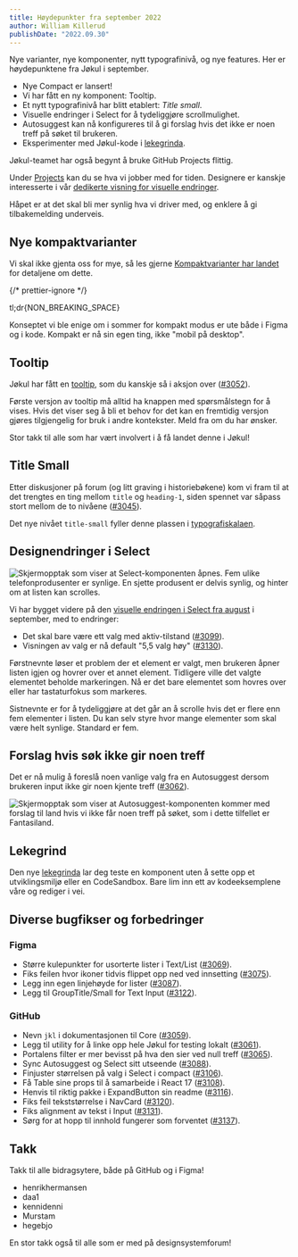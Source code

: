 ```yaml
---
title: Høydepunkter fra september 2022
author: William Killerud
publishDate: "2022.09.30"
---
```



<Ingress>
    Nye varianter, nye komponenter, nytt typografinivå, og nye features. Her er høydepunktene fra Jøkul i september.
</Ingress>

-   Nye Compact er lansert!
-   Vi har fått en ny komponent: Tooltip.
-   Et nytt typografinivå har blitt etablert: _Title small_.
-   Visuelle endringer i Select for å tydeliggjøre scrollmulighet.
-   Autosuggest kan nå konfigureres til å gi forslag hvis det ikke er noen treff på søket til brukeren.
-   Eksperimenter med Jøkul-kode i [lekegrinda](/kom-i-gang/lekegrind).

Jøkul-teamet har også begynt å bruke GitHub Projects flittig.

Under [Projects](https://github.com/orgs/fremtind/projects/22/views/3) kan du se hva vi jobber med for tiden. Designere er kanskje interesserte i vår [dedikerte visning for visuelle endringer](https://github.com/orgs/fremtind/projects/22/views/1).

Håpet er at det skal bli mer synlig hva vi driver med, og enklere å gi tilbakemelding underveis.

## Nye kompaktvarianter

Vi skal ikke gjenta oss for mye, så les gjerne [Kompaktvarianter har landet](/blog/compact-reboot/) for detaljene om dette.

<div className="jkl-portal-paragraph">
    {/* prettier-ignore */}
    <p className="jkl-bold">tl;dr{NON_BREAKING_SPACE}<Tooltip content="Too long; didn't read" /></p>
</div>

Konseptet vi ble enige om i sommer for kompakt modus er ute både i Figma og i kode. Kompakt er nå sin egen ting, ikke "mobil på desktop".

## Tooltip

Jøkul har fått en [tooltip](/komponenter/tooltip), som du kanskje så i aksjon over ([#3052](https://github.com/fremtind/jokul/issues/3052)).

Første versjon av tooltip må alltid ha knappen med spørsmålstegn for å vises. Hvis det viser seg å bli et behov for
det kan en fremtidig versjon gjøres tilgjengelig for bruk i andre kontekster. Meld fra om du har ønsker.

Stor takk til alle som har vært involvert i å få landet denne i Jøkul!

## Title Small

Etter diskusjoner på forum (og litt graving i historiebøkene) kom vi fram til at det trengtes en ting mellom `title` og `heading-1`, siden spennet var såpass stort mellom de to nivåene ([#3045](https://github.com/fremtind/jokul/issues/3045)).

Det nye nivået `title-small` fyller denne plassen i [typografiskalaen](/profil/typografi).

## Designendringer i Select

![Skjermopptak som viser at Select-komponenten åpnes. Fem ulike telefonprodusenter er synlige. En sjette produsent er delvis synlig, og hinter om at listen kan scrolles.](/assets/blog/updates/september-2022/select-scroll-hint.gif)

Vi har bygget videre på den [visuelle endringen i Select fra august](/blog/updates/august-2022/#oppdatert-select-design) i september, med to endringer:

-   Det skal bare være ett valg med aktiv-tilstand ([#3099](https://github.com/fremtind/jokul/issues/3099)).
-   Visningen av valg er nå default "5,5 valg høy" ([#3130](https://github.com/fremtind/jokul/issues/3130)).

Førstnevnte løser et problem der et element er valgt, men brukeren åpner listen igjen og hovrer over et annet element. Tidligere ville det valgte elementet beholde markeringen. Nå er det bare elementet som hovres over eller har tastaturfokus som markeres.

Sistnevnte er for å tydeliggjøre at det går an å scrolle hvis det er flere enn fem elementer i listen. Du kan selv styre hvor mange elementer som skal være helt synlige. Standard er fem.

## Forslag hvis søk ikke gir noen treff

Det er nå mulig å foreslå noen vanlige valg fra en Autosuggest dersom brukeren input ikke gir noen kjente treff ([#3062](https://github.com/fremtind/jokul/issues/3062)).

![Skjermopptak som viser at Autosuggest-komponenten kommer med forslag til land hvis vi ikke får noen treff på søket, som i dette tilfellet er Fantasiland.](/assets/blog/updates/september-2022/autosuggest-ingen-treff-valg.gif)

## Lekegrind

Den nye [lekegrinda](/kom-i-gang/lekegrind) lar deg teste en komponent uten å sette opp et utviklingsmiljø eller en CodeSandbox. Bare lim inn ett av kodeeksemplene våre og rediger i vei.

## Diverse bugfikser og forbedringer

### Figma

-   Større kulepunkter for usorterte lister i Text/List ([#3069](https://github.com/fremtind/jokul/issues/3069)).
-   Fiks feilen hvor ikoner tidvis flippet opp ned ved innsetting ([#3075](https://github.com/fremtind/jokul/issues/3075)).
-   Legg inn egen linjehøyde for lister ([#3087](https://github.com/fremtind/jokul/issues/3087)).
-   Legg til GroupTitle/Small for Text Input ([#3122](https://github.com/fremtind/jokul/issues/3122)).

### GitHub

-   Nevn `jkl` i dokumentasjonen til Core ([#3059](https://github.com/fremtind/jokul/issues/3059)).
-   Legg til utility for å linke opp hele Jøkul for testing lokalt ([#3061](https://github.com/fremtind/jokul/issues/3061)).
-   Portalens filter er mer bevisst på hva den sier ved null treff ([#3065](https://github.com/fremtind/jokul/issues/3065)).
-   Sync Autosuggest og Select sitt utseende ([#3088](https://github.com/fremtind/jokul/issues/3088)).
-   Finjuster størrelsen på valg i Select i compact ([#3106](https://github.com/fremtind/jokul/issues/3106)).
-   Få Table sine props til å samarbeide i React 17 ([#3108](https://github.com/fremtind/jokul/issues/3108)).
-   Henvis til riktig pakke i ExpandButton sin readme ([#3116](https://github.com/fremtind/jokul/issues/3116)).
-   Fiks feil tekststørrelse i NavCard ([#3120](https://github.com/fremtind/jokul/issues/3120)).
-   Fiks alignment av tekst i Input ([#3131](https://github.com/fremtind/jokul/issues/3131)).
-   Sørg for at hopp til innhold fungerer som forventet ([#3137](https://github.com/fremtind/jokul/issues/3137)).

## Takk

Takk til alle bidragsytere, både på GitHub og i Figma!

-   henrikhermansen
-   daa1
-   kennidenni
-   Murstam
-   hegebjo

En stor takk også til alle som er med på designsystemforum!
